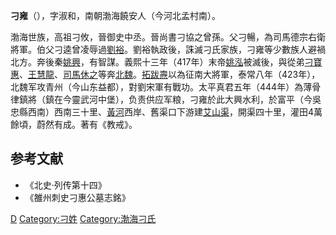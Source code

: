 '''刁雍'''（{{bd|390年||484年||}}），字淑和，南朝渤海饒安人（今河北孟村南）。

渤海世族，高祖刁攸，晉御史中丞。晉尚書刁協之曾孫。父刁暢，為司馬德宗右衛將軍。伯父刁逵曾凌辱過[[劉裕|劉裕]]。劉裕執政後，誅滅刁氏家族，刁雍等少數族人避禍北方。奔後秦[[姚興|姚興]]，有智謀。義熙十三年（417年）末帝[[姚泓|姚泓]]被滅後，與從弟[[刁寶惠|刁寶惠]]、[[王慧龍|王慧龍]]、[[司馬休之|司馬休之]]等奔[[北魏|北魏]]。[[拓跋燾|拓跋燾]]以為征南大將軍，泰常八年（423年），北魏军攻青州（今山东益都），對劉宋軍有戰功。太平真君五年（444年）為薄骨律鎮將（鎮在今靈武河中堡），负责供应军粮，刁雍於此大興水利，於富平（今吳忠縣西南）西南三十里、[[黃河|黃河]]西岸、舊渠口下游建[[艾山渠|艾山渠]]，開渠四十里，灌田4萬餘頃，蔚然有成。著有《教戒》。

[[Category:南北朝軍事人物|D]]
[[Category:刁姓|Category:刁姓]]
[[Category:渤海刁氏|Category:渤海刁氏]]

== 参考文献 ==
*《北史·列传第十四》
*《雒州刺史刁惠公墓志銘》